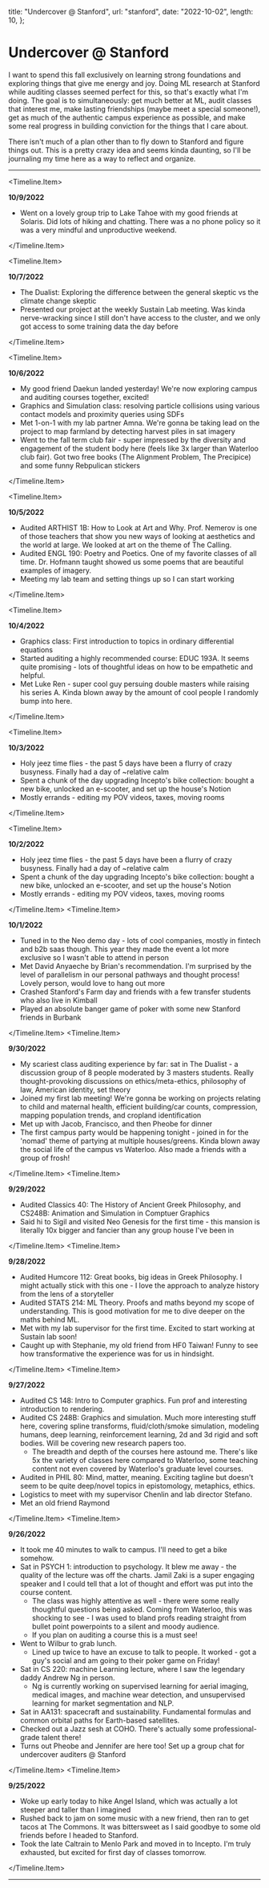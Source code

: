
  title: "Undercover @ Stanford",
  url: "stanford",
  date: "2022-10-02",
  length: 10,
};

# Undercover @ Stanford

I want to spend this fall exclusively on learning strong foundations and exploring things that give me energy and joy. Doing ML research at Stanford while auditing classes seemed perfect for this, so that's exactly what I'm doing. The goal is to simultaneously: get much better at ML, audit classes that interest me, make lasting friendships (maybe meet a special someone!), get as much of the authentic campus experience as possible, and make some real progress in building conviction for the things that I care about.

There isn't much of a plan other than to fly down to Stanford and figure things out. This is a pretty crazy idea and seems kinda daunting, so I'll be journaling my time here as a way to reflect and organize.

---

<Timeline>

<Timeline.Item>

**10/9/2022**

- Went on a lovely group trip to Lake Tahoe with my good friends at Solaris. Did lots of hiking and chatting. There was a no phone policy so it was a very mindful and unproductive weekend.

</Timeline.Item>

<Timeline.Item>

**10/7/2022**

- The Dualist: Exploring the difference between the general skeptic vs the climate change skeptic
- Presented our project at the weekly Sustain Lab meeting. Was kinda nerve-wracking since I still don't have access to the cluster, and we only got access to some training data the day before

</Timeline.Item>

<Timeline.Item>

**10/6/2022**

- My good friend Daekun landed yesterday! We're now exploring campus and auditing courses together, excited!
- Graphics and Simulation class: resolving particle collisions using various contact models and proximity queries using SDFs
- Met 1-on-1 with my lab partner Amna. We're gonna be taking lead on the project to map farmland by detecting harvest piles in sat imagery
- Went to the fall term club fair - super impressed by the diversity and engagement of the student body here (feels like 3x larger than Waterloo club fair). Got two free books (The Alignment Problem, The Precipice) and some funny Rebpulican stickers

</Timeline.Item>

<Timeline.Item>

**10/5/2022**

- Audited ARTHIST 1B: How to Look at Art and Why. Prof. Nemerov is one of those teachers that show you new ways of looking at aesthetics and the world at large. We looked at art on the theme of The Calling.
- Audited ENGL 190: Poetry and Poetics. One of my favorite classes of all time. Dr. Hofmann taught showed us some poems that are beautiful examples of imagery.
- Meeting my lab team and setting things up so I can start working

</Timeline.Item>

<Timeline.Item>

**10/4/2022**

- Graphics class: First introduction to topics in ordinary differential equations
- Started auditing a highly recommended course: EDUC 193A. It seems quite promising - lots of thoughtful ideas on how to be empathetic and helpful.
- Met Luke Ren - super cool guy persuing double masters while raising his series A. Kinda blown away by the amount of cool people I randomly bump into here.

</Timeline.Item>

<Timeline.Item>

**10/3/2022**

- Holy jeez time flies - the past 5 days have been a flurry of crazy busyness. Finally had a day of ~relative calm
- Spent a chunk of the day upgrading Incepto's bike collection: bought a new bike, unlocked an e-scooter, and set up the house's Notion
- Mostly errands - editing my POV videos, taxes, moving rooms

</Timeline.Item>

<Timeline.Item>

**10/2/2022**

- Holy jeez time flies - the past 5 days have been a flurry of crazy busyness. Finally had a day of ~relative calm
- Spent a chunk of the day upgrading Incepto's bike collection: bought a new bike, unlocked an e-scooter, and set up the house's Notion
- Mostly errands - editing my POV videos, taxes, moving rooms

</Timeline.Item>
<Timeline.Item>

**10/1/2022**

- Tuned in to the Neo demo day - lots of cool companies, mostly in fintech and b2b saas though. This year they made the event a lot more exclusive so I wasn't able to attend in person
- Met David Anyaeche by Brian's recommendation. I'm surprised by the level of parallelism in our personal pathways and thought process! Lovely person, would love to hang out more
- Crashed Stanford's Farm day and friends with a few transfer students who also live in Kimball
- Played an absolute banger game of poker with some new Stanford friends in Burbank

</Timeline.Item>
<Timeline.Item>

**9/30/2022**

- My scariest class auditing experience by far: sat in The Dualist - a discussion group of 8 people moderated by 3 masters students. Really thought-provoking discussions on ethics/meta-ethics, philosophy of law, American identity, set theory
- Joined my first lab meeting! We're gonna be working on projects relating to child and maternal health, efficient building/car counts, compression, mapping population trends, and cropland identification
- Met up with Jacob, Francisco, and then Pheobe for dinner
- The first campus party would be happening tonight - joined in for the 'nomad' theme of partying at multiple houses/greens. Kinda blown away the social life of the campus vs Waterloo. Also made a friends with a group of frosh!

</Timeline.Item>
<Timeline.Item>

**9/29/2022**

- Audited Classics 40: The History of Ancient Greek Philosophy, and CS248B: Animation and Simulation in Comptuer Graphics
- Said hi to Sigil and visited Neo Genesis for the first time - this mansion is literally 10x bigger and fancier than any group house I've been in

</Timeline.Item>
<Timeline.Item>

**9/28/2022**

- Audited Humcore 112: Great books, big ideas in Greek Philosophy. I might actually stick with this one - I love the approach to analyze history from the lens of a storyteller
- Audited STATS 214: ML Theory. Proofs and maths beyond my scope of understanding. This is good motivation for me to dive deeper on the maths behind ML.
- Met with my lab supervisor for the first time. Excited to start working at Sustain lab soon!
- Caught up with Stephanie, my old friend from HF0 Taiwan! Funny to see how transformative the experience was for us in hindsight.

</Timeline.Item>
<Timeline.Item>

**9/27/2022**

- Audited CS 148: Intro to Computer graphics. Fun prof and interesting introduction to rendering.
- Audited CS 248B: Graphics and simulation. Much more interesting stuff here, covering spline transforms, fluid/cloth/smoke simulation, modeling humans, deep learning, reinforcement learning, 2d and 3d rigid and soft bodies. Will be covering new research papers too.
  - The breadth and depth of the courses here astound me. There's like 5x the variety of classes here compared to Waterloo, some teaching content not even covered by Waterloo's graduate level courses.
- Audited in PHIL 80: Mind, matter, meaning. Exciting tagline but doesn't seem to be quite deep/novel topics in epistomology, metaphics, ethics.
- Logistics to meet with my supervisor Chenlin and lab director Stefano.
- Met an old friend Raymond

</Timeline.Item>
<Timeline.Item>

**9/26/2022**

- It took me 40 minutes to walk to campus. I'll need to get a bike somehow.
- Sat in PSYCH 1: introduction to psychology. It blew me away - the quality of the lecture was off the charts. Jamil Zaki is a super engaging speaker and I could tell that a lot of thought and effort was put into the course content.
  - The class was highly attentive as well - there were some really thoughtful questions being asked. Coming from Waterloo, this was shocking to see - I was used to bland profs reading straight from bullet point powerpoints to a silent and moody audience.
  - If you plan on auditing a course this is a must see!
- Went to Wilbur to grab lunch.
  - Lined up twice to have an excuse to talk to people. It worked - got a guy's social and am going to their poker game on Friday!
- Sat in CS 220: machine Learning lecture, where I saw the legendary daddy Andrew Ng in person.
  - Ng is currently working on supervised learning for aerial imaging, medical images, and machine wear detection, and unsupervised learning for market segmentation and NLP.
- Sat in AA131: spacecraft and sustainability. Fundamental formulas and common orbital paths for Earth-based satellites.
- Checked out a Jazz sesh at COHO. There's actually some professional-grade talent there!
- Turns out Pheobe and Jennifer are here too! Set up a group chat for undercover auditers @ Stanford

</Timeline.Item>
<Timeline.Item>

**9/25/2022**

- Woke up early today to hike Angel Island, which was actually a lot steeper and taller than I imagined
- Rushed back to jam on some music with a new friend, then ran to get tacos at The Commons. It was bittersweet as I said goodbye to some old friends before I headed to Stanford.
- Took the late Caltrain to Menlo Park and moved in to Incepto. I'm truly exhausted, but excited for first day of classes tomorrow.

</Timeline.Item>
</Timeline>

---
